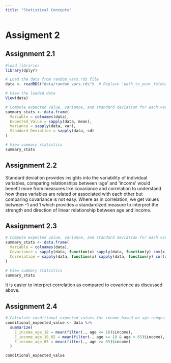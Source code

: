 ```yaml
---
title: "Statistical Concepts"
---
```


# Assigment 2
## Assignment 2.1
```r
#load libraries
library(dplyr)

# Load the data from random_vars.rds file
data <- readRDS("data/random_vars.rds")  # Replace 'path_to_your_folder' with the actual path

# View the loaded data
View(data)

# Compute expected value, variance, and standard deviation for each variable
summary_stats <- data.frame(
  Variable = colnames(data),
  Expected_Value = sapply(data, mean),
  Variance = sapply(data, var),
  Standard_Deviation = sapply(data, sd)
)

# View summary statistics
summary_stats
```
## Assignment 2.2
Standard deviation provides insights into the variability of individual variables, comparing relationships between 'age' and 'income' would benefit more from measures like covariance and correlation to understand how these variables are related or associated with each other but comparing covariance is not easy. Where as in correlation, we get values between -1 and 1 which provides a standardized measure to interpret the strength and direction of linear relationship between age and income.

## Assignment 2.3
```r
# Compute expected value, variance, and standard deviation for each variable
summary_stats <- data.frame(
  Variable = colnames(data),
  Covariance = sapply(data, function(x) sapply(data, function(y) cov(x, y))),
  Correlation = sapply(data, function(x) sapply(data, function(y) cor(x, y)))
)

# View summary statistics
summary_stats
```
It is easier to interpret correlation as compared to covarience as discussed above.

## Assignment 2.4
```r
# Calculate conditional expected values for income based on age ranges
conditional_expected_value <- data %>%
  summarize(
    E_income_age_18 = mean(filter(., age <= 18)$income),
    E_income_age_18_65 = mean(filter(., age >= 18 & age < 65)$income),
    E_income_age_65 = mean(filter(., age >= 65)$income)
  )

conditional_expected_value
```

